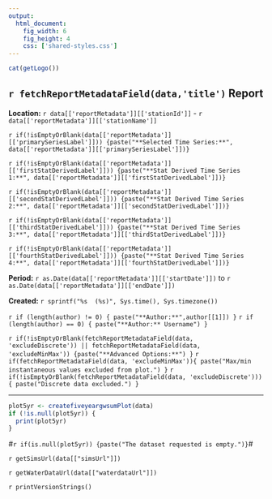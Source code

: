 ```yaml
---
output:
  html_document:
    fig_width: 6
    fig_height: 4
    css: ['shared-styles.css']
---
```

<div class="header">
<div>
<div class="header-logo">
```r
cat(getLogo())
```
</div>
<div class="header-title">
## `r fetchReportMetadataField(data,'title')` Report
</div>
</div>
<div class="header-labels">
<div class="header-col-left">
**Location:**  `r data[['reportMetadata']][['stationId']]` - `r data[['reportMetadata']][['stationName']]`

`r if(!isEmptyOrBlank(data[['reportMetadata']][['primarySeriesLabel']])) {paste("**Selected Time Series:**", data[['reportMetadata']][['primarySeriesLabel']])}`

`r if(!isEmptyOrBlank(data[['reportMetadata']][['firstStatDerivedLabel']])) {paste("**Stat Derived Time Series 1:**", data[['reportMetadata']][['firstStatDerivedLabel']])}`

`r if(!isEmptyOrBlank(data[['reportMetadata']][['secondStatDerivedLabel']])) {paste("**Stat Derived Time Series 2:**", data[['reportMetadata']][['secondStatDerivedLabel']])}`

`r if(!isEmptyOrBlank(data[['reportMetadata']][['thirdStatDerivedLabel']])) {paste("**Stat Derived Time Series 3:**", data[['reportMetadata']][['thirdStatDerivedLabel']])}`

`r if(!isEmptyOrBlank(data[['reportMetadata']][['fourthStatDerivedLabel']])) {paste("**Stat Derived Time Series 4:**", data[['reportMetadata']][['fourthStatDerivedLabel']])}`

</div>
<div class="header-col-right">
**Period:**  `r as.Date(data[['reportMetadata']][['startDate']])` to `r as.Date(data[['reportMetadata']][['endDate']])`

**Created:**  `r sprintf("%s  (%s)", Sys.time(), Sys.timezone())`

`r if (length(author) != 0) { paste("**Author:**",author[[1]]) }`
`r if (length(author) == 0) { paste("**Author:** Username") }`
</div>
</div>
</div>

`r if(!isEmptyOrBlank(fetchReportMetadataField(data, 'excludeDiscrete')) || fetchReportMetadataField(data, 'excludeMinMax')) {paste("**Advanced Options:**") }` `r if(fetchReportMetadataField(data, 'excludeMinMax')){ paste("Max/min instantaneous values excluded from plot.") }` `r if(!isEmptyOrBlank(fetchReportMetadataField(data, 'excludeDiscrete'))) { paste("Discrete data excluded.") }`


***

```r
plot5yr <- createfiveyeargwsumPlot(data)
if (!is.null(plot5yr)) {
  print(plot5yr)
}
```

#`r if(is.null(plot5yr)) {paste("The dataset requested is empty.")}`#

`r getSimsUrl(data[["simsUrl"]])`

`r getWaterDataUrl(data[["waterdataUrl"]])`

`r printVersionStrings()`
